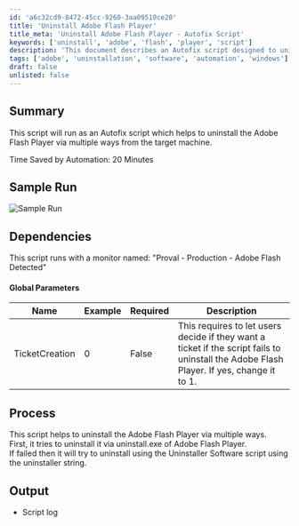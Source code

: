 ```yaml
---
id: 'a6c32cd9-8472-45cc-9260-3aa09510ce20'
title: 'Uninstall Adobe Flash Player'
title_meta: 'Uninstall Adobe Flash Player - Autofix Script'
keywords: ['uninstall', 'adobe', 'flash', 'player', 'script']
description: 'This document describes an Autofix script designed to uninstall Adobe Flash Player from target machines using multiple methods. The script aims to save time by automating the uninstallation process and includes options for ticket creation in case of failure.'
tags: ['adobe', 'uninstallation', 'software', 'automation', 'windows']
draft: false
unlisted: false
---
```

## Summary

This script will run as an Autofix script which helps to uninstall the Adobe Flash Player via multiple ways from the target machine.

Time Saved by Automation: 20 Minutes

## Sample Run

![Sample Run](../../../static/img/Adobe-Flash-Player-Uninstaller---V2-Autofix,Ticket/image_1.png)

## Dependencies

This script runs with a monitor named: "Proval - Production - Adobe Flash Detected"

#### Global Parameters

| Name           | Example | Required | Description                                                                                                                                                          |
|----------------|---------|----------|----------------------------------------------------------------------------------------------------------------------------------------------------------------------|
| TicketCreation  | 0       | False    | This requires to let users decide if they want a ticket if the script fails to uninstall the Adobe Flash Player. If yes, change it to 1.                          |

## Process

This script helps to uninstall the Adobe Flash Player via multiple ways.  
First, it tries to uninstall it via uninstall.exe of Adobe Flash Player.  
If failed then it will try to uninstall using the Uninstaller Software script using the uninstaller string.

## Output

- Script log











